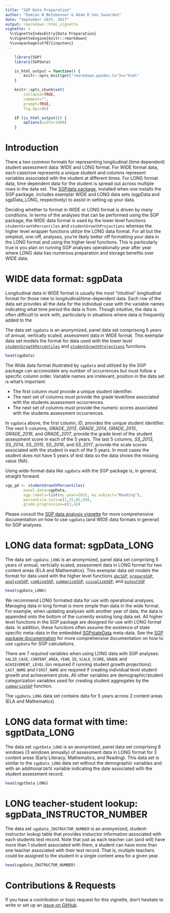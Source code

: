 ```yaml
---
title: "SGP Data Preparation"
author: "Damian W Betebenner & Adam R Van Iwaarden"
date: "September 26th, 2017"
output: rmarkdown::html_vignette
vignette: >
  %\VignetteIndexEntry{Data Preparation}
  %\VignetteEngine{knitr::rmarkdown}
  %\usepackage[utf8]{inputenc}
---
```


```r
    library(SGP)
    library(SGPdata)

    is_html_output = function() {
        knitr::opts_knit$get("rmarkdown.pandoc.to")=="html"
    }

    knitr::opts_chunk$set(
        collapse=TRUE,
        comment="",
        prompt=TRUE,
        fig.dpi=96)

    if (is_html_output()) {
        options(width=1000)
    }
```

# Introduction

There a two common formats for representing longitudinal (time dependent) student assessment data: WIDE and LONG format. For WIDE format data, each case/row
represents a unique student and columns represent variables associated with the student at different times. For LONG format data, time dependent
data for the student is spread out across multiple rows in the data set. The [SGPdata package](https://centerforassessment.github.io/SGPdata/), installed
when one installs the SGP package, includes exemplar WIDE and LONG data sets (sgpData and sgpData_LONG, respectively) to assist in setting up your data.

Deciding whether to format in WIDE or LONG format is driven by many conditions. In terms of the analyses that can be performed using the SGP package,
the WIDE data format is used by the lower level functions `studentGrowthPercentiles` and `studentGrowthProjections` whereas the higher level wrapper functions
utilize the LONG data format. For all but the simplest, one-off, analyses, you're likely better off formatting your data in the LONG format and using
the higher level functions. This is particularly true is you plan on running SGP analyses operationally year after year where LONG data has numerous preparation
and storage benefits over WIDE data.


# WIDE data format: sgpData

Longitudinal data in WIDE format is usually the most "intuitive" longitudinal format for those new to longitudinal/time-dependent data. Each row of the data set
provides all the data for the individual case with the variable names indicating what time period the data is from. Though intuitive, the data is often difficult
to work with, particularly in situations where data is frequently added to the

The data set `sgpData` is an anonymized, panel data set comprisong 5 years of annual, vertically scaled, assessment data in WIDE format. This exemplar data set
models the format for data used with the lower level [`studentGrowthPercentiles`](https://sgp.io/reference/studentGrowthPercentiles.html) and
[`studentGrowthProjections`](https://sgp.io/reference/studentGrowthProjections.html) functions.

```r
head(sgpData)
```
The Wide data format illustrated by `sgpData` and utilized by the SGP package can accomodate any number of occurrences but must follow a specific column order.
Variable names are irrelevant, position in the data set is what's important:

* The first column *must* provide a unique student identifier.
* The next set of columns *must* provide the grade level/time associated with the students assessment occurrences.
* The next set of columns *must* provide the numeric scores associated with the students assessment occurrences.

In `sgpData` above, the first column, *ID*, provides the unique student identifier. The next 5 columns, *GRADE_2013*, *GRADE_2014*, *GRADE_2015*, *GRADE_2016*, and
*GRADE_2017*, provide the grade level of the student assessment score in each of the 5 years. The last 5 columns, *SS_2013*, *SS_2014*, *SS_2015*, *SS_2016*, and
*SS_2017*, provide the scale scores associated with the student in each of the 5 years. In most cases the student does not have 5 years of test data so the data
shows the missing value (NA).

Using wide-format data like `sgpData` with the SGP package is, in general, straight forward.

```r
sgp_g4 <- studentGrowthPercentiles(
		panel.data=sgpData,
		sgp.labels=list(my.year=2015, my.subject="Reading"),
		percentile.cuts=c(1,35,65,99),
		grade.progression=c(3,4))
```

Please consult the [SGP data analysis vignette](SGP_Data_Analysis.html) for more comprehensive documentation on how to use `sgpData` (and WIDE data formats in general)
for SGP analyses.


# LONG data format: sgpData_LONG

The data set `sgpData_LONG` is an anonymized, panel data set comprising 5 years of annual, vertcially scaled, assessment data in LONG format for two content areas
(ELA and Mathematics). This exemplar data set models the format for data used with the higher level functions
[`abcSGP`](https://sgp.io/reference/abcSGP.html), [`prepareSGP`](https://sgp.io/reference/prepareSGP.html),
[`analyzeSGP`](https://sgp.io/reference/analyzeSGP.html), [`combineSGP`](https://sgp.io/reference/combineSGP.html),
[`summarizeSGP`](https://sgp.io/reference/summarizeSGP.html), [`visualizeSGP`](https://sgp.io/reference/visualizeSGP.html), and  [`outputSGP`](https://sgp.io/reference/outputSGP.html)

```r
head(sgpData_LONG)
```

We recommend LONG formated data for use with operational analyses. Managing data in long format is more simple than data in the wide format. For example,
when updating analyses with another year of data, the data is appended onto the bottom of the currently existing long data set. All higher level
functions in the SGP package are designed for use with LONG format data. In addition, these functions often assume the existence of state specific meta-data
in the embedded [SGPstateData](https://centerforassessment.github.io/SGPstateData/) meta-data.
See the [SGP package documentation](https://sgp.io/reference/index.html) for more comprehensive documentation on how to use `sgpData` for SGP calculations.

There are 7 *required* variables when using LONG data with SGP analyses: `VALID_CASE`, `CONTENT_AREA`, `YEAR`, `ID`, `SCALE_SCORE`, `GRADE`
and `ACHIEVEMENT_LEVEL` (on required if running student growth projections). `LAST_NAME` and `FIRST_NAME` are required if creating individual level student
growth and achievement plots. All other variables are demographic/student categorization variables used for creating student aggregates by the
[`summarizeSGP`](https://sgp.io/reference/summarizeSGP.html) function.

The `sgpData_LONG` data set contains data for 5 years across 2 content areas (ELA and Mathematics)

# LONG data format with time: sgptData_LONG

The data set `sgptData_LONG` is an anonymized, panel data set comprising 8 windows (3 windows annually) of assessment data in LONG format for 3 content areas
(Early Literacy, Mathematics, and Reading). This data set is similar to the `sgpData_LONG` data set without the demographic variables and with an additional `DATE`
variable indicating the date associated with the student assessment record.


```r
head(sgptData_LONG)
```



# LONG teacher-student lookup: sgpData_INSTRUCTOR_NUMBER

The data set `sgpData_INSTRUCTOR_NUMBER` is an anonymized, student-instructor lookup table that provides insturctor information associated with each students test record.
Note that just as each teacher can (and will) have more than 1 student associated with them, a student can have more than one teacher associated with their test
record. That is, multiple teachers could be assigned to the student in a single content area for a given year.

```r
head(sgpData_INSTRUCTOR_NUMBER)
```

# Contributions & Requests

If you have a contribution or topic request for this vignette, don't hesitate to write or set up
an [issue on GitHub](https://github.com/CenterForAssessment/SGP/issues).
